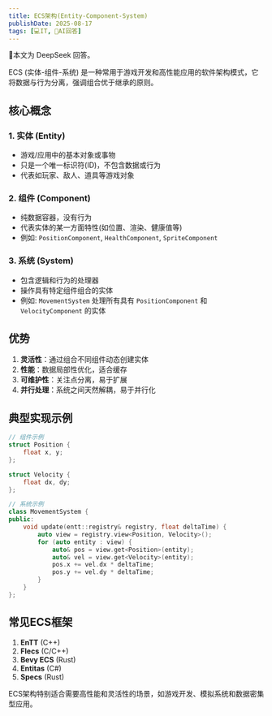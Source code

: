 ```yaml
---
title: ECS架构(Entity-Component-System)
publishDate: 2025-08-17
tags: [💻IT, 🤖AI回答]
---
```



<Aside type="caution" title="🤖AI警告">🤖本文为 DeepSeek 回答。</Aside>

ECS (实体-组件-系统) 是一种常用于游戏开发和高性能应用的软件架构模式，它将数据与行为分离，强调组合优于继承的原则。

## 核心概念

### 1. 实体 (Entity)
- 游戏/应用中的基本对象或事物
- 只是一个唯一标识符(ID)，不包含数据或行为
- 代表如玩家、敌人、道具等游戏对象

### 2. 组件 (Component)
- 纯数据容器，没有行为
- 代表实体的某一方面特性(如位置、渲染、健康值等)
- 例如: `PositionComponent`, `HealthComponent`, `SpriteComponent`

### 3. 系统 (System)
- 包含逻辑和行为的处理器
- 操作具有特定组件组合的实体
- 例如: `MovementSystem` 处理所有具有 `PositionComponent` 和 `VelocityComponent` 的实体

## 优势

1. **灵活性**：通过组合不同组件动态创建实体
2. **性能**：数据局部性优化，适合缓存
3. **可维护性**：关注点分离，易于扩展
4. **并行处理**：系统之间天然解耦，易于并行化

## 典型实现示例

```cpp
// 组件示例
struct Position {
    float x, y;
};

struct Velocity {
    float dx, dy;
};

// 系统示例
class MovementSystem {
public:
    void update(entt::registry& registry, float deltaTime) {
        auto view = registry.view<Position, Velocity>();
        for (auto entity : view) {
            auto& pos = view.get<Position>(entity);
            auto& vel = view.get<Velocity>(entity);
            pos.x += vel.dx * deltaTime;
            pos.y += vel.dy * deltaTime;
        }
    }
};
```

## 常见ECS框架

1. **EnTT** (C++)
2. **Flecs** (C/C++)
3. **Bevy ECS** (Rust)
4. **Entitas** (C#)
5. **Specs** (Rust)

ECS架构特别适合需要高性能和灵活性的场景，如游戏开发、模拟系统和数据密集型应用。
